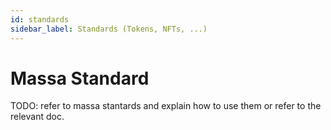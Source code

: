 ```yaml
---
id: standards
sidebar_label: Standards (Tokens, NFTs, ...)
---
```


# Massa Standard

TODO: refer to massa stantards and explain how to use them or refer to the relevant doc.
